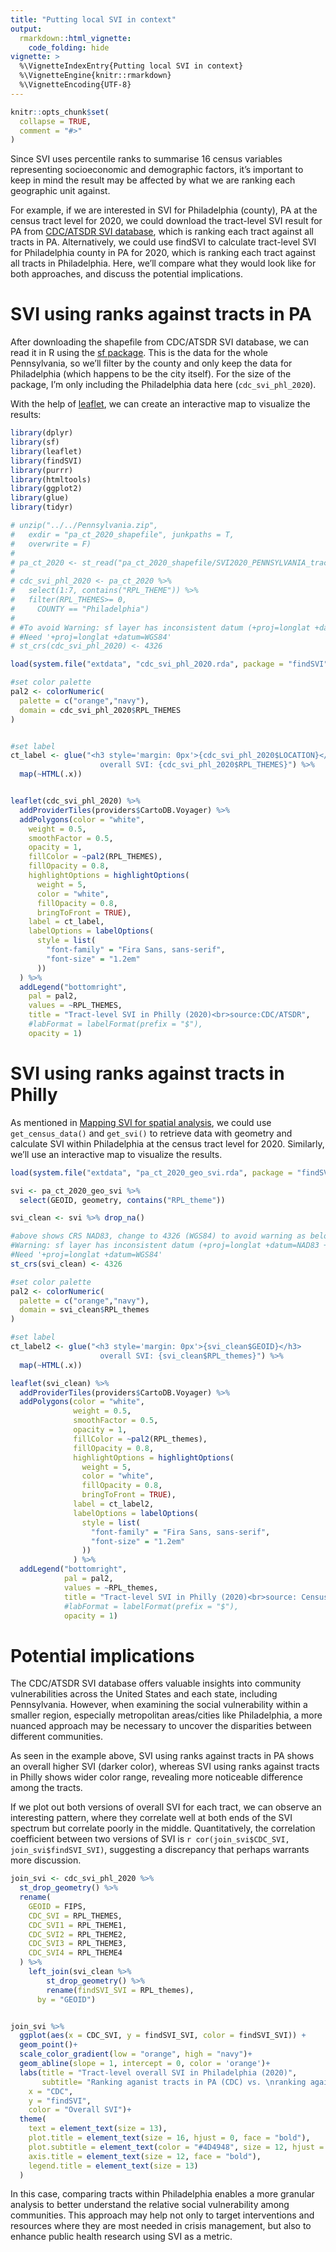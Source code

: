 ```yaml
---
title: "Putting local SVI in context"
output: 
  rmarkdown::html_vignette:
    code_folding: hide
vignette: >
  %\VignetteIndexEntry{Putting local SVI in context}
  %\VignetteEngine{knitr::rmarkdown}
  %\VignetteEncoding{UTF-8}
---
```


```r
knitr::opts_chunk$set(
  collapse = TRUE,
  comment = "#>"
)
```

Since SVI uses percentile ranks to summarise 16 census variables representing socioeconomic and demographic factors, it's important to keep in mind the result may be affected by what we are ranking each geographic unit against.

For example, if we are interested in SVI for Philadelphia (county), PA at the census tract level for 2020, we could download the tract-level SVI result for PA from [CDC/ATSDR SVI database](https://www.atsdr.cdc.gov/placeandhealth/svi/data_documentation_download.html), which is ranking each tract against all tracts in PA. Alternatively, we could use findSVI to calculate tract-level SVI for Philadelphia county in PA for 2020, which is ranking each tract against all tracts in Philadelphia. Here, we'll compare what they would look like for both approaches, and discuss the potential implications.

# SVI using ranks against tracts in PA

After downloading the shapefile from CDC/ATSDR SVI database, we can read it in R using the [sf package](https://r-spatial.github.io/sf/index.html). This is the data for the whole Pennsylvania, so we'll filter by the county and only keep the data for Philadelphia (which happens to be the city itself). For the size of the package, I'm only including the Philadelphia data here (`cdc_svi_phl_2020`).

With the help of [leaflet](https://rstudio.github.io/leaflet/), we can create an interactive map to visualize the results:

```r
library(dplyr)
library(sf)
library(leaflet)
library(findSVI)
library(purrr)
library(htmltools)
library(ggplot2)
library(glue)
library(tidyr)
```

```r
# unzip("../../Pennsylvania.zip",
#   exdir = "pa_ct_2020_shapefile", junkpaths = T,
#   overwrite = F)
# 
# pa_ct_2020 <- st_read("pa_ct_2020_shapefile/SVI2020_PENNSYLVANIA_tract.shp")
# 
# cdc_svi_phl_2020 <- pa_ct_2020 %>%
#   select(1:7, contains("RPL_THEME")) %>% 
#   filter(RPL_THEMES>= 0,
#     COUNTY == "Philadelphia")
#
# #To avoid Warning: sf layer has inconsistent datum (+proj=longlat +datum=NAD83 +no_defs).
# #Need '+proj=longlat +datum=WGS84'
# st_crs(cdc_svi_phl_2020) <- 4326

load(system.file("extdata", "cdc_svi_phl_2020.rda", package = "findSVI"))

#set color palette
pal2 <- colorNumeric(
  palette = c("orange","navy"),
  domain = cdc_svi_phl_2020$RPL_THEMES
)


#set label
ct_label <- glue("<h3 style='margin: 0px'>{cdc_svi_phl_2020$LOCATION}</h3>
                    overall SVI: {cdc_svi_phl_2020$RPL_THEMES}") %>%
  map(~HTML(.x))


leaflet(cdc_svi_phl_2020) %>%
  addProviderTiles(providers$CartoDB.Voyager) %>%
  addPolygons(color = "white",
    weight = 0.5,
    smoothFactor = 0.5,
    opacity = 1,
    fillColor = ~pal2(RPL_THEMES),
    fillOpacity = 0.8,
    highlightOptions = highlightOptions(
      weight = 5,
      color = "white",
      fillOpacity = 0.8,
      bringToFront = TRUE),
    label = ct_label,
    labelOptions = labelOptions(
      style = list(
        "font-family" = "Fira Sans, sans-serif",
        "font-size" = "1.2em"
      ))
  ) %>%
  addLegend("bottomright",
    pal = pal2,
    values = ~RPL_THEMES,
    title = "Tract-level SVI in Philly (2020)<br>source:CDC/ATSDR",
    #labFormat = labelFormat(prefix = "$"),
    opacity = 1)

```

# SVI using ranks against tracts in Philly

As mentioned in [Mapping SVI for spatial analysis](SVI-mapping.html), we could use `get_census_data()` and `get_svi()` to retrieve data with geometry and calculate SVI within Philadelphia at the census tract level for 2020. Similarly, we'll use an interactive map to visualize the results.

```r
load(system.file("extdata", "pa_ct_2020_geo_svi.rda", package = "findSVI"))

svi <- pa_ct_2020_geo_svi %>% 
  select(GEOID, geometry, contains("RPL_theme"))

svi_clean <- svi %>% drop_na()

#above shows CRS NAD83, change to 4326 (WGS84) to avoid warning as below:
#Warning: sf layer has inconsistent datum (+proj=longlat +datum=NAD83 +no_defs).
#Need '+proj=longlat +datum=WGS84'
st_crs(svi_clean) <- 4326

#set color palette
pal2 <- colorNumeric(
  palette = c("orange","navy"),
  domain = svi_clean$RPL_themes
)

#set label
ct_label2 <- glue("<h3 style='margin: 0px'>{svi_clean$GEOID}</h3>
                    overall SVI: {svi_clean$RPL_themes}") %>%
  map(~HTML(.x))

leaflet(svi_clean) %>% 
  addProviderTiles(providers$CartoDB.Voyager) %>% 
  addPolygons(color = "white", 
              weight = 0.5,
              smoothFactor = 0.5,
              opacity = 1,
              fillColor = ~pal2(RPL_themes),
              fillOpacity = 0.8,
              highlightOptions = highlightOptions(
                weight = 5,
                color = "white",
                fillOpacity = 0.8,
                bringToFront = TRUE),
              label = ct_label2,
              labelOptions = labelOptions(
                style = list(
                  "font-family" = "Fira Sans, sans-serif",
                  "font-size" = "1.2em"
                ))
              ) %>% 
  addLegend("bottomright",
            pal = pal2,
            values = ~RPL_themes,
            title = "Tract-level SVI in Philly (2020)<br>source: Census, findSVI",
            #labFormat = labelFormat(prefix = "$"),
            opacity = 1)


```

# Potential implications

The CDC/ATSDR SVI database offers valuable insights into community vulnerabilities across the United States and each state, including Pennsylvania. However, when examining the social vulnerability within a smaller region, especially metropolitan areas/cities like Philadelphia, a more nuanced approach may be necessary to uncover the disparities between different communities.

As seen in the example above, SVI using ranks against tracts in PA shows an overall higher SVI (darker color), whereas SVI using ranks against tracts in Philly shows wider color range, revealing more noticeable difference among the tracts.

If we plot out both versions of overall SVI for each tract, we can observe an interesting pattern, where they correlate well at both ends of the SVI spectrum but correlate poorly in the middle. Quantitatively, the correlation coefficient between two versions of SVI is `r cor(join_svi$CDC_SVI, join_svi$findSVI_SVI)`, suggesting a discrepancy that perhaps warrants more discussion. 

```r
join_svi <- cdc_svi_phl_2020 %>%
  st_drop_geometry() %>% 
  rename(
    GEOID = FIPS,
    CDC_SVI = RPL_THEMES,
    CDC_SVI1 = RPL_THEME1,
    CDC_SVI2 = RPL_THEME2,
    CDC_SVI3 = RPL_THEME3,
    CDC_SVI4 = RPL_THEME4
  ) %>%
    left_join(svi_clean %>% 
        st_drop_geometry() %>% 
        rename(findSVI_SVI = RPL_themes), 
      by = "GEOID") 


join_svi %>% 
  ggplot(aes(x = CDC_SVI, y = findSVI_SVI, color = findSVI_SVI)) +
  geom_point()+
  scale_color_gradient(low = "orange", high = "navy")+
  geom_abline(slope = 1, intercept = 0, color = 'orange')+
  labs(title = "Tract-level overall SVI in Philadelphia (2020)",
       subtitle= "Ranking aganist tracts in PA (CDC) vs. \nranking against tracts in Philadelphia (findSVI)",
    x = "CDC",
    y = "findSVI",
    color = "Overall SVI")+
  theme(
    text = element_text(size = 13),
    plot.title = element_text(size = 16, hjust = 0, face = "bold"),
    plot.subtitle = element_text(color = "#4D4948", size = 12, hjust = 0),
    axis.title = element_text(size = 12, face = "bold"),
    legend.title = element_text(size = 13)
  )

```

In this case, comparing tracts within Philadelphia enables a more granular analysis to better understand the relative social vulnerability among communities. This approach may help not only to target interventions and resources where they are most needed in crisis management, but also to enhance public health research using SVI as a metric.
